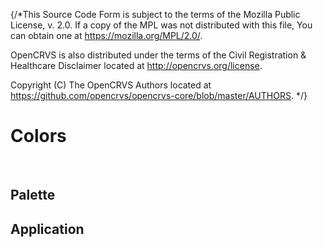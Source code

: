 {/*This Source Code Form is subject to the terms of the Mozilla Public
License, v. 2.0. If a copy of the MPL was not distributed with this
file, You can obtain one at https://mozilla.org/MPL/2.0/.

OpenCRVS is also distributed under the terms of the Civil Registration
& Healthcare Disclaimer located at http://opencrvs.org/license.

Copyright (C) The OpenCRVS Authors located at https://github.com/opencrvs/opencrvs-core/blob/master/AUTHORS.
*/}


<Meta title="Styles/Colors" />

# Colors

<br />

## Palette

<ColorPalette>
  <ColorItem
    title="colors.primary"
    subtitle="Primary"
    colors={{
      primaryLighter: colors.primaryLighter,
      primaryLight: colors.primaryLight,
      primary: colors.primary,
      primaryDark: colors.primaryDark,
      primaryDarker: colors.primaryDarker
    }}
  />
  <ColorItem
    title="colors.purple"
    subtitle="Purple"
    colors={{
      purpleLighter: colors.purpleLighter,
      purpleLight: colors.purpleLight,
      purple: colors.purple,
      purpleDark: colors.purpleDark,
      purpleDarker: colors.purpleDarker
    }}
  />
  <ColorItem
    title="colors.orange"
    subtitle="Orange"
    colors={{
      orangeLighter: colors.orangeLighter,
      orangeLight: colors.orangeLight,
      orange: colors.orange,
      orangeDark: colors.orangeDark,
      orangeDarker: colors.orangeDarker
    }}
  />
  <ColorItem
    title="colors.red"
    subtitle="Red"
    colors={{
      redLighter: colors.redLighter,
      redLight: colors.redLight,
      red: colors.red,
      redDark: colors.redDark,
      redDarker: colors.redDarker
    }}
  />
  <ColorItem
    title="colors.green"
    subtitle="Green"
    colors={{
      greenLighter: colors.greenLighter,
      greenLight: colors.greenLight,
      green: colors.green,
      greenDark: colors.greenDark,
      greenDarker: colors.greenDarker
    }}
  />
  <ColorItem
    title="colors.blue"
    subtitle="Blue"
    colors={{
      blueLighter: colors.blueLighter,
      blueLight: colors.blueLight,
      blue: colors.blue,
      blueDark: colors.blueDark,
      blueDarker: colors.blueDarker
    }}
  />
  <ColorItem
    title="colors.teal"
    subtitle="Teal"
    colors={{
      tealLighter: colors.tealLighter,
      tealLight: colors.tealLight,
      teal: colors.teal,
      tealDark: colors.tealDark,
      tealDarker: colors.tealDarker
    }}
  />
  <ColorItem
    title="colors.yellow"
    subtitle="Yellow"
    colors={{
      yellowLighter: colors.yellowLighter,
      yellowLight: colors.yellowLight,
      yellow: colors.yellow,
      yellowDark: colors.yellowDark,
      yellowDarker: colors.yellowDarker
    }}
  />
  <ColorItem
    title="colors.grey"
    subtitle="Monochrome"
    colors={{
      white: colors.white,
      grey100: colors.grey100,
      grey200: colors.grey200,
      grey300: colors.grey300,
      grey400: colors.grey400,
      grey500: colors.grey500,
      grey600: colors.grey600
    }}
  />
  <ColorItem
    title="colors.opacity"
    subtitle="Translucent"
    colors={{
      opacity24: colors.opacity24,
      opacity54: colors.opacity54
    }}
  />
</ColorPalette>

## Application

<ColorPalette>
  <ColorItem
    title="colors.positive"
    subtitle="Status Green"
    colors={{
      positive: colors.positive,
      positiveDark: colors.positiveDark,
      positiveDarker: colors.positiveDarker
    }}
  />
  <ColorItem
    title="colors.neutral"
    subtitle="Status Orange"
    colors={{
      neutral: colors.neutral,
      neutralDark: colors.neutralDark,
      neutralDarker: colors.neutralDarker
    }}
  />
  <ColorItem
    title="colors.negative"
    subtitle="Status Red"
    colors={{
      negative: colors.negative,
      negativeDark: colors.negativeDark,
      negativeDarker: colors.negativeDarker
    }}
  />
  <ColorItem
    title="colors.background"
    subtitle="Background"
    colors={{
      background: colors.background
    }}
  />
</ColorPalette>
